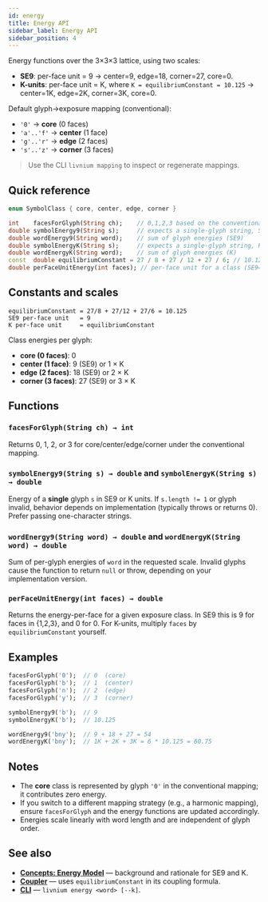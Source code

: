 ```yaml
---
id: energy
title: Energy API
sidebar_label: Energy API
sidebar_position: 4
---
```



Energy functions over the 3×3×3 lattice, using two scales:

- **SE9**: per-face unit = 9 → center=9, edge=18, corner=27, core=0.
- **K-units**: per-face unit = K, where `K = equilibriumConstant = 10.125` → center=1K, edge=2K, corner=3K, core=0.

Default glyph→exposure mapping (conventional):
- `'0'` → **core** (0 faces)
- `'a'..'f'` → **center** (1 face)
- `'g'..'r'` → **edge** (2 faces)
- `'s'..'z'` → **corner** (3 faces)

> Use the CLI `livnium mapping` to inspect or regenerate mappings.

## Quick reference

```dart
enum SymbolClass { core, center, edge, corner }

int    facesForGlyph(String ch);    // 0,1,2,3 based on the conventional mapping
double symbolEnergy9(String s);     // expects a single-glyph string, SE9 scale
double wordEnergy9(String word);    // sum of glyph energies (SE9)
double symbolEnergyK(String s);     // expects a single-glyph string, K scale
double wordEnergyK(String word);    // sum of glyph energies (K)
const  double equilibriumConstant = 27 / 8 + 27 / 12 + 27 / 6; // 10.125
double perFaceUnitEnergy(int faces); // per-face unit for a class (SE9=9 per face; K uses equilibriumConstant)
```

## Constants and scales

```
equilibriumConstant = 27/8 + 27/12 + 27/6 = 10.125
SE9 per-face unit   = 9
K per-face unit     = equilibriumConstant
```

Class energies per glyph:
- **core (0 faces)**: 0
- **center (1 face)**: 9 (SE9) or 1 × K
- **edge (2 faces)**: 18 (SE9) or 2 × K
- **corner (3 faces)**: 27 (SE9) or 3 × K

## Functions

### `facesForGlyph(String ch) → int`
Returns 0, 1, 2, or 3 for core/center/edge/corner under the conventional mapping.

### `symbolEnergy9(String s) → double` and `symbolEnergyK(String s) → double`
Energy of a **single** glyph `s` in SE9 or K units. If `s.length != 1` or glyph invalid, behavior depends on implementation (typically throws or returns 0). Prefer passing one-character strings.

### `wordEnergy9(String word) → double` and `wordEnergyK(String word) → double`
Sum of per-glyph energies of `word` in the requested scale. Invalid glyphs cause the function to return `null` or throw, depending on your implementation version.

### `perFaceUnitEnergy(int faces) → double`
Returns the energy-per-face for a given exposure class. In SE9 this is 9 for faces in {1,2,3}, and 0 for 0. For K-units, multiply `faces` by `equilibriumConstant` yourself.

## Examples

```dart
facesForGlyph('0');  // 0  (core)
facesForGlyph('b');  // 1  (center)
facesForGlyph('n');  // 2  (edge)
facesForGlyph('y');  // 3  (corner)

symbolEnergy9('b');  // 9
symbolEnergyK('b');  // 10.125

wordEnergy9('bny');  // 9 + 18 + 27 = 54
wordEnergyK('bny');  // 1K + 2K + 3K = 6 * 10.125 = 60.75
```

## Notes
- The **core** class is represented by glyph `'0'` in the conventional mapping; it contributes zero energy.
- If you switch to a different mapping strategy (e.g., a harmonic mapping), ensure `facesForGlyph` and the energy functions are updated accordingly.
- Energies scale linearly with word length and are independent of glyph order.

## See also
- **[Concepts: Energy Model](/concepts/energy-model)** — background and rationale for SE9 and K.
- **[Coupler](/api/coupler)** — uses `equilibriumConstant` in its coupling formula.
- **[CLI](/cli)** — `livnium energy <word> [--k]`.
